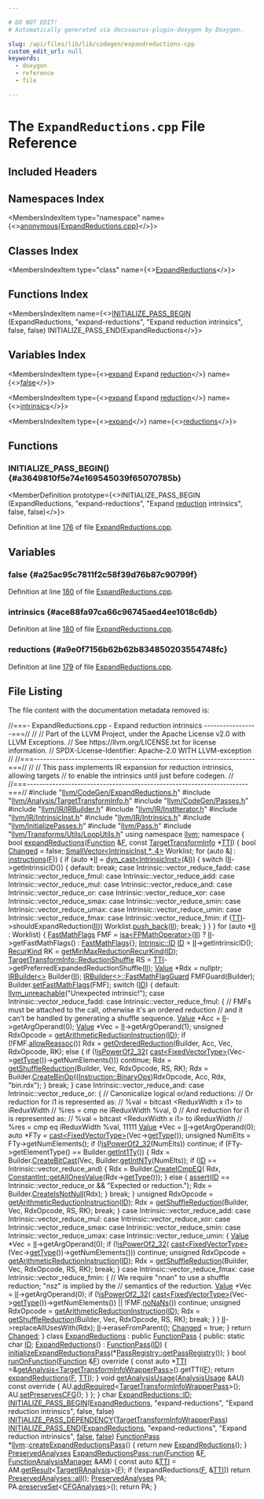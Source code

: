 ```yaml
---

# DO NOT EDIT!
# Automatically generated via docusaurus-plugin-doxygen by Doxygen.

slug: /api/files/lib/lib/codegen/expandreductions-cpp
custom_edit_url: null
keywords:
  - doxygen
  - reference
  - file

---
```





# The `ExpandReductions.cpp` File Reference

<DoxygenPage pluginConfig={pluginConfig}>



## Included Headers

<IncludesList>
<IncludesListItem
  filePath="llvm/CodeGen/ExpandReductions.h"
  permalink="/docs/api/files/include/include/llvm/include/llvm/codegen/expandreductions-h"
  isLocal="true" />
<IncludesListItem
  filePath="llvm/Analysis/TargetTransformInfo.h"
  permalink="/docs/api/files/include/include/llvm/include/llvm/analysis/targettransforminfo-h"
  isLocal="true" />
<IncludesListItem
  filePath="llvm/CodeGen/Passes.h"
  permalink="/docs/api/files/include/include/llvm/include/llvm/codegen/passes-h"
  isLocal="true" />
<IncludesListItem
  filePath="llvm/IR/IRBuilder.h"
  permalink="/docs/api/files/include/include/llvm/include/llvm/ir/irbuilder-h"
  isLocal="true" />
<IncludesListItem
  filePath="llvm/IR/InstIterator.h"
  permalink="/docs/api/files/include/include/llvm/include/llvm/ir/institerator-h"
  isLocal="true" />
<IncludesListItem
  filePath="llvm/IR/IntrinsicInst.h"
  permalink="/docs/api/files/include/include/llvm/include/llvm/ir/intrinsicinst-h"
  isLocal="true" />
<IncludesListItem
  filePath="llvm/IR/Intrinsics.h"
  permalink="/docs/api/files/include/include/llvm/include/llvm/ir/intrinsics-h"
  isLocal="true" />
<IncludesListItem
  filePath="llvm/InitializePasses.h"
  permalink="/docs/api/files/include/include/llvm/initializepasses-h"
  isLocal="true" />
<IncludesListItem
  filePath="llvm/Pass.h"
  permalink="/docs/api/files/include/include/llvm/pass-h"
  isLocal="true" />
<IncludesListItem
  filePath="llvm/Transforms/Utils/LoopUtils.h"
  permalink="/docs/api/files/include/include/llvm/include/llvm/transforms/include/llvm/transforms/utils/looputils-h"
  isLocal="true" />
</IncludesList>

## Namespaces Index

<MembersIndex>

<MembersIndexItem
  type="namespace"
  name={<><a href="/docs/api/namespaces/anonymous-expandreductions-cpp-">anonymous&#123;ExpandReductions.cpp&#125;</a></>}>
</MembersIndexItem>

</MembersIndex>

## Classes Index

<MembersIndex>

<MembersIndexItem
  type="class"
  name={<><a href="/docs/api/classes/anonymous-namespace-expandreductions-cpp-/expandreductions">ExpandReductions</a></>}>
</MembersIndexItem>

</MembersIndex>

## Functions Index

<MembersIndex>

<MembersIndexItem
  name={<><a href="#a3649810f5e74e169545039f65070785b">INITIALIZE&#95;PASS&#95;BEGIN</a> (ExpandReductions, &quot;expand-reductions&quot;, &quot;Expand reduction intrinsics&quot;, false, false) INITIALIZE&#95;PASS&#95;END(ExpandReductions</>}>
</MembersIndexItem>

</MembersIndex>

## Variables Index

<MembersIndex>

<MembersIndexItem
  type={<><a href="/docs/api/files/lib/lib/support/globpattern-cpp/#a80bc10e949d0743241f5cdc2c75de52a">expand</a> Expand <a href="/docs/api/files/lib/lib/transforms/lib/transforms/scalar/straightlinestrengthreduce-cpp/#a7b51b9df5e7db582597e8556087c71ce">reduction</a></>}
  name={<><a href="#a25ac95c7811f2c58f39d76b87c90799f">false</a></>}>
</MembersIndexItem>

<MembersIndexItem
  type={<><a href="/docs/api/files/lib/lib/support/globpattern-cpp/#a80bc10e949d0743241f5cdc2c75de52a">expand</a> Expand <a href="/docs/api/files/lib/lib/transforms/lib/transforms/scalar/straightlinestrengthreduce-cpp/#a7b51b9df5e7db582597e8556087c71ce">reduction</a></>}
  name={<><a href="#ace88fa97ca66c96745aed4ee1018c6db">intrinsics</a></>}>
</MembersIndexItem>

<MembersIndexItem
  type={<><a href="/docs/api/files/lib/lib/support/globpattern-cpp/#a80bc10e949d0743241f5cdc2c75de52a">expand</a></>}
  name={<><a href="#a9e0f7156b62b62b834850203554748fc">reductions</a></>}>
</MembersIndexItem>

</MembersIndex>


<SectionDefinition>

## Functions

### INITIALIZE&#95;PASS&#95;BEGIN() {#a3649810f5e74e169545039f65070785b}

<MemberDefinition
  prototype={<>INITIALIZE&#95;PASS&#95;BEGIN (ExpandReductions, &quot;expand-reductions&quot;, &quot;Expand <a href="/docs/api/files/lib/lib/transforms/lib/transforms/scalar/straightlinestrengthreduce-cpp/#a7b51b9df5e7db582597e8556087c71ce">reduction</a> intrinsics&quot;, false, false)</>}>

Definition at line <a href="#l00176">176</a> of file <a href="/docs/api/files/lib/lib/codegen/expandreductions-cpp">ExpandReductions.cpp</a>.
</MemberDefinition>

</SectionDefinition>

<SectionDefinition>

## Variables

### false {#a25ac95c7811f2c58f39d76b87c90799f}

<MemberDefinition
  prototype="expand Expand reduction false">

Definition at line <a href="#l00180">180</a> of file <a href="/docs/api/files/lib/lib/codegen/expandreductions-cpp">ExpandReductions.cpp</a>.
</MemberDefinition>

### intrinsics {#ace88fa97ca66c96745aed4ee1018c6db}

<MemberDefinition
  prototype="expand Expand reduction intrinsics">

Definition at line <a href="#l00180">180</a> of file <a href="/docs/api/files/lib/lib/codegen/expandreductions-cpp">ExpandReductions.cpp</a>.
</MemberDefinition>

### reductions {#a9e0f7156b62b62b834850203554748fc}

<MemberDefinition
  prototype="expand reductions">

Definition at line <a href="#l00179">179</a> of file <a href="/docs/api/files/lib/lib/codegen/expandreductions-cpp">ExpandReductions.cpp</a>.
</MemberDefinition>

</SectionDefinition>

## File Listing

The file content with the documentation metadata removed is:

<ProgramListing>

<Link id="l00001" /><CodeLine lineNumber="1"><Highlight kind="comment">//===- ExpandReductions.cpp - Expand reduction intrinsics -----------------===//</Highlight><Highlight kind="normal"></Highlight></CodeLine>
<Link id="l00002" /><CodeLine lineNumber="2"><Highlight kind="normal"></Highlight><Highlight kind="comment">//</Highlight><Highlight kind="normal"></Highlight></CodeLine>
<Link id="l00003" /><CodeLine lineNumber="3"><Highlight kind="normal"></Highlight><Highlight kind="comment">// Part of the LLVM Project, under the Apache License v2.0 with LLVM Exceptions.</Highlight><Highlight kind="normal"></Highlight></CodeLine>
<Link id="l00004" /><CodeLine lineNumber="4"><Highlight kind="normal"></Highlight><Highlight kind="comment">// See https://llvm.org/LICENSE.txt for license information.</Highlight><Highlight kind="normal"></Highlight></CodeLine>
<Link id="l00005" /><CodeLine lineNumber="5"><Highlight kind="normal"></Highlight><Highlight kind="comment">// SPDX-License-Identifier: Apache-2.0 WITH LLVM-exception</Highlight><Highlight kind="normal"></Highlight></CodeLine>
<Link id="l00006" /><CodeLine lineNumber="6"><Highlight kind="normal"></Highlight><Highlight kind="comment">//</Highlight><Highlight kind="normal"></Highlight></CodeLine>
<Link id="l00007" /><CodeLine lineNumber="7"><Highlight kind="normal"></Highlight><Highlight kind="comment">//===----------------------------------------------------------------------===//</Highlight><Highlight kind="normal"></Highlight></CodeLine>
<Link id="l00008" /><CodeLine lineNumber="8"><Highlight kind="normal"></Highlight><Highlight kind="comment">//</Highlight><Highlight kind="normal"></Highlight></CodeLine>
<Link id="l00009" /><CodeLine lineNumber="9"><Highlight kind="normal"></Highlight><Highlight kind="comment">// This pass implements IR expansion for reduction intrinsics, allowing targets</Highlight><Highlight kind="normal"></Highlight></CodeLine>
<Link id="l00010" /><CodeLine lineNumber="10"><Highlight kind="normal"></Highlight><Highlight kind="comment">// to enable the intrinsics until just before codegen.</Highlight><Highlight kind="normal"></Highlight></CodeLine>
<Link id="l00011" /><CodeLine lineNumber="11"><Highlight kind="normal"></Highlight><Highlight kind="comment">//</Highlight><Highlight kind="normal"></Highlight></CodeLine>
<Link id="l00012" /><CodeLine lineNumber="12"><Highlight kind="normal"></Highlight><Highlight kind="comment">//===----------------------------------------------------------------------===//</Highlight><Highlight kind="normal"></Highlight></CodeLine>
<Link id="l00013" /><CodeLine lineNumber="13"><Highlight kind="normal"></Highlight></CodeLine>
<Link id="l00014" /><CodeLine lineNumber="14"><Highlight kind="normal"></Highlight><Highlight kind="preprocessor">#include &quot;<a href="/docs/api/files/include/include/llvm/include/llvm/codegen/expandreductions-h">llvm/CodeGen/ExpandReductions.h</a>&quot;</Highlight><Highlight kind="normal"></Highlight></CodeLine>
<Link id="l00015" /><CodeLine lineNumber="15"><Highlight kind="normal"></Highlight><Highlight kind="preprocessor">#include &quot;<a href="/docs/api/files/include/include/llvm/include/llvm/analysis/targettransforminfo-h">llvm/Analysis/TargetTransformInfo.h</a>&quot;</Highlight><Highlight kind="normal"></Highlight></CodeLine>
<Link id="l00016" /><CodeLine lineNumber="16"><Highlight kind="normal"></Highlight><Highlight kind="preprocessor">#include &quot;<a href="/docs/api/files/include/include/llvm/include/llvm/codegen/passes-h">llvm/CodeGen/Passes.h</a>&quot;</Highlight><Highlight kind="normal"></Highlight></CodeLine>
<Link id="l00017" /><CodeLine lineNumber="17"><Highlight kind="normal"></Highlight><Highlight kind="preprocessor">#include &quot;<a href="/docs/api/files/include/include/llvm/include/llvm/ir/irbuilder-h">llvm/IR/IRBuilder.h</a>&quot;</Highlight><Highlight kind="normal"></Highlight></CodeLine>
<Link id="l00018" /><CodeLine lineNumber="18"><Highlight kind="normal"></Highlight><Highlight kind="preprocessor">#include &quot;<a href="/docs/api/files/include/include/llvm/include/llvm/ir/institerator-h">llvm/IR/InstIterator.h</a>&quot;</Highlight><Highlight kind="normal"></Highlight></CodeLine>
<Link id="l00019" /><CodeLine lineNumber="19"><Highlight kind="normal"></Highlight><Highlight kind="preprocessor">#include &quot;<a href="/docs/api/files/include/include/llvm/include/llvm/ir/intrinsicinst-h">llvm/IR/IntrinsicInst.h</a>&quot;</Highlight><Highlight kind="normal"></Highlight></CodeLine>
<Link id="l00020" /><CodeLine lineNumber="20"><Highlight kind="normal"></Highlight><Highlight kind="preprocessor">#include &quot;<a href="/docs/api/files/include/include/llvm/include/llvm/ir/intrinsics-h">llvm/IR/Intrinsics.h</a>&quot;</Highlight><Highlight kind="normal"></Highlight></CodeLine>
<Link id="l00021" /><CodeLine lineNumber="21"><Highlight kind="normal"></Highlight><Highlight kind="preprocessor">#include &quot;<a href="/docs/api/files/include/include/llvm/initializepasses-h">llvm/InitializePasses.h</a>&quot;</Highlight><Highlight kind="normal"></Highlight></CodeLine>
<Link id="l00022" /><CodeLine lineNumber="22"><Highlight kind="normal"></Highlight><Highlight kind="preprocessor">#include &quot;<a href="/docs/api/files/include/include/llvm/pass-h">llvm/Pass.h</a>&quot;</Highlight><Highlight kind="normal"></Highlight></CodeLine>
<Link id="l00023" /><CodeLine lineNumber="23"><Highlight kind="normal"></Highlight><Highlight kind="preprocessor">#include &quot;<a href="/docs/api/files/include/include/llvm/include/llvm/transforms/include/llvm/transforms/utils/looputils-h">llvm/Transforms/Utils/LoopUtils.h</a>&quot;</Highlight><Highlight kind="normal"></Highlight></CodeLine>
<Link id="l00024" /><CodeLine lineNumber="24"><Highlight kind="normal"></Highlight></CodeLine>
<Link id="l00025" /><CodeLine lineNumber="25"><Highlight kind="normal"></Highlight><Highlight kind="keyword">using namespace </Highlight><Highlight kind="normal"><a href="/docs/api/namespaces/llvm">llvm</a>;</Highlight></CodeLine>
<Link id="l00026" /><CodeLine lineNumber="26"><Highlight kind="normal"></Highlight></CodeLine>
<Link id="l00027" /><CodeLine lineNumber="27" lineLink="/docs/api/namespaces/anonymous-expandreductions-cpp-"><Highlight kind="normal"></Highlight><Highlight kind="keyword">namespace </Highlight><Highlight kind="normal">&#123;</Highlight></CodeLine>
<Link id="l00028" /><CodeLine lineNumber="28"><Highlight kind="normal"></Highlight></CodeLine>
<Link id="l00029" /><CodeLine lineNumber="29" lineLink="/docs/api/namespaces/anonymous-expandreductions-cpp-/#ae32d63d2aee7169e45cf696b040ccb66"><Highlight kind="normal"></Highlight><Highlight kind="keywordtype">bool</Highlight><Highlight kind="normal"> <a href="/docs/api/namespaces/anonymous-expandreductions-cpp-/#ae32d63d2aee7169e45cf696b040ccb66">expandReductions</a>(<a href="/docs/api/classes/llvm/function">Function</a> &amp;<a href="/docs/api/files/lib/lib/support/md5-cpp/#a96d73bbd7af15cb1fc38c3f4a3bd82e9">F</a>, </Highlight><Highlight kind="keyword">const</Highlight><Highlight kind="normal"> <a href="/docs/api/classes/llvm/targettransforminfo">TargetTransformInfo</a> &#42;<a href="/docs/api/namespaces/llvm/#aa0d69e81725c10fa5407f0bf34462068">TTI</a>) &#123;</Highlight></CodeLine>
<Link id="l00030" /><CodeLine lineNumber="30"><Highlight kind="normal">  </Highlight><Highlight kind="keywordtype">bool</Highlight><Highlight kind="normal"> <a href="/docs/api/groups/arcopt/#gaa57b1a4e6a1c79233913139635169cf1">Changed</a> = </Highlight><Highlight kind="keyword">false</Highlight><Highlight kind="normal">;</Highlight></CodeLine>
<Link id="l00031" /><CodeLine lineNumber="31"><Highlight kind="normal">  <a href="/docs/api/classes/llvm/smallvector">SmallVector&lt;IntrinsicInst &#42;, 4&gt;</a> Worklist;</Highlight></CodeLine>
<Link id="l00032" /><CodeLine lineNumber="32"><Highlight kind="normal">  </Highlight><Highlight kind="keywordflow">for</Highlight><Highlight kind="normal"> (</Highlight><Highlight kind="keyword">auto</Highlight><Highlight kind="normal"> &amp;<a href="/docs/api/files/lib/lib/support/md5-cpp/#ac0eafdc9ee161b71e7af98af736952fd">I</a> : <a href="/docs/api/files/lib/lib/codegen/atomicexpandpass-cpp/#a1bcc06b1cb86bd0ea08f33323190bdaa">instructions</a>(<a href="/docs/api/files/lib/lib/support/md5-cpp/#a96d73bbd7af15cb1fc38c3f4a3bd82e9">F</a>)) &#123;</Highlight></CodeLine>
<Link id="l00033" /><CodeLine lineNumber="33"><Highlight kind="normal">    </Highlight><Highlight kind="keywordflow">if</Highlight><Highlight kind="normal"> (</Highlight><Highlight kind="keyword">auto</Highlight><Highlight kind="normal"> &#42;<a href="/docs/api/files/lib/lib/target/lib/target/nvptx/nvvmintrrange-cpp/#ac5804672fc0850438d63caec770647f8">II</a> = <a href="/docs/api/namespaces/llvm/#a22eeee01734061ac1b31ccd994c49eef">dyn&#95;cast&lt;IntrinsicInst&gt;</a>(&amp;<a href="/docs/api/files/lib/lib/support/md5-cpp/#ac0eafdc9ee161b71e7af98af736952fd">I</a>)) &#123;</Highlight></CodeLine>
<Link id="l00034" /><CodeLine lineNumber="34"><Highlight kind="normal">      </Highlight><Highlight kind="keywordflow">switch</Highlight><Highlight kind="normal"> (<a href="/docs/api/files/lib/lib/target/lib/target/nvptx/nvvmintrrange-cpp/#ac5804672fc0850438d63caec770647f8">II</a>-&gt;getIntrinsicID()) &#123;</Highlight></CodeLine>
<Link id="l00035" /><CodeLine lineNumber="35"><Highlight kind="normal">      </Highlight><Highlight kind="keywordflow">default</Highlight><Highlight kind="normal">: </Highlight><Highlight kind="keywordflow">break</Highlight><Highlight kind="normal">;</Highlight></CodeLine>
<Link id="l00036" /><CodeLine lineNumber="36"><Highlight kind="normal">      </Highlight><Highlight kind="keywordflow">case</Highlight><Highlight kind="normal"> Intrinsic::vector&#95;reduce&#95;fadd:</Highlight></CodeLine>
<Link id="l00037" /><CodeLine lineNumber="37"><Highlight kind="normal">      </Highlight><Highlight kind="keywordflow">case</Highlight><Highlight kind="normal"> Intrinsic::vector&#95;reduce&#95;fmul:</Highlight></CodeLine>
<Link id="l00038" /><CodeLine lineNumber="38"><Highlight kind="normal">      </Highlight><Highlight kind="keywordflow">case</Highlight><Highlight kind="normal"> Intrinsic::vector&#95;reduce&#95;add:</Highlight></CodeLine>
<Link id="l00039" /><CodeLine lineNumber="39"><Highlight kind="normal">      </Highlight><Highlight kind="keywordflow">case</Highlight><Highlight kind="normal"> Intrinsic::vector&#95;reduce&#95;mul:</Highlight></CodeLine>
<Link id="l00040" /><CodeLine lineNumber="40"><Highlight kind="normal">      </Highlight><Highlight kind="keywordflow">case</Highlight><Highlight kind="normal"> Intrinsic::vector&#95;reduce&#95;and:</Highlight></CodeLine>
<Link id="l00041" /><CodeLine lineNumber="41"><Highlight kind="normal">      </Highlight><Highlight kind="keywordflow">case</Highlight><Highlight kind="normal"> Intrinsic::vector&#95;reduce&#95;or:</Highlight></CodeLine>
<Link id="l00042" /><CodeLine lineNumber="42"><Highlight kind="normal">      </Highlight><Highlight kind="keywordflow">case</Highlight><Highlight kind="normal"> Intrinsic::vector&#95;reduce&#95;xor:</Highlight></CodeLine>
<Link id="l00043" /><CodeLine lineNumber="43"><Highlight kind="normal">      </Highlight><Highlight kind="keywordflow">case</Highlight><Highlight kind="normal"> Intrinsic::vector&#95;reduce&#95;smax:</Highlight></CodeLine>
<Link id="l00044" /><CodeLine lineNumber="44"><Highlight kind="normal">      </Highlight><Highlight kind="keywordflow">case</Highlight><Highlight kind="normal"> Intrinsic::vector&#95;reduce&#95;smin:</Highlight></CodeLine>
<Link id="l00045" /><CodeLine lineNumber="45"><Highlight kind="normal">      </Highlight><Highlight kind="keywordflow">case</Highlight><Highlight kind="normal"> Intrinsic::vector&#95;reduce&#95;umax:</Highlight></CodeLine>
<Link id="l00046" /><CodeLine lineNumber="46"><Highlight kind="normal">      </Highlight><Highlight kind="keywordflow">case</Highlight><Highlight kind="normal"> Intrinsic::vector&#95;reduce&#95;umin:</Highlight></CodeLine>
<Link id="l00047" /><CodeLine lineNumber="47"><Highlight kind="normal">      </Highlight><Highlight kind="keywordflow">case</Highlight><Highlight kind="normal"> Intrinsic::vector&#95;reduce&#95;fmax:</Highlight></CodeLine>
<Link id="l00048" /><CodeLine lineNumber="48"><Highlight kind="normal">      </Highlight><Highlight kind="keywordflow">case</Highlight><Highlight kind="normal"> Intrinsic::vector&#95;reduce&#95;fmin:</Highlight></CodeLine>
<Link id="l00049" /><CodeLine lineNumber="49"><Highlight kind="normal">        </Highlight><Highlight kind="keywordflow">if</Highlight><Highlight kind="normal"> (<a href="/docs/api/namespaces/llvm/#aa0d69e81725c10fa5407f0bf34462068">TTI</a>-&gt;shouldExpandReduction(<a href="/docs/api/files/lib/lib/target/lib/target/nvptx/nvvmintrrange-cpp/#ac5804672fc0850438d63caec770647f8">II</a>))</Highlight></CodeLine>
<Link id="l00050" /><CodeLine lineNumber="50"><Highlight kind="normal">          Worklist.<a href="/docs/api/classes/llvm/smallvectortemplatebase/#af42bfbc067df27c19ee2fc859df58799">push&#95;back</a>(<a href="/docs/api/files/lib/lib/target/lib/target/nvptx/nvvmintrrange-cpp/#ac5804672fc0850438d63caec770647f8">II</a>);</Highlight></CodeLine>
<Link id="l00051" /><CodeLine lineNumber="51"><Highlight kind="normal"></Highlight></CodeLine>
<Link id="l00052" /><CodeLine lineNumber="52"><Highlight kind="normal">        </Highlight><Highlight kind="keywordflow">break</Highlight><Highlight kind="normal">;</Highlight></CodeLine>
<Link id="l00053" /><CodeLine lineNumber="53"><Highlight kind="normal">      &#125;</Highlight></CodeLine>
<Link id="l00054" /><CodeLine lineNumber="54"><Highlight kind="normal">    &#125;</Highlight></CodeLine>
<Link id="l00055" /><CodeLine lineNumber="55"><Highlight kind="normal">  &#125;</Highlight></CodeLine>
<Link id="l00056" /><CodeLine lineNumber="56"><Highlight kind="normal"></Highlight></CodeLine>
<Link id="l00057" /><CodeLine lineNumber="57"><Highlight kind="normal">  </Highlight><Highlight kind="keywordflow">for</Highlight><Highlight kind="normal"> (</Highlight><Highlight kind="keyword">auto</Highlight><Highlight kind="normal"> &#42;<a href="/docs/api/files/lib/lib/target/lib/target/nvptx/nvvmintrrange-cpp/#ac5804672fc0850438d63caec770647f8">II</a> : Worklist) &#123;</Highlight></CodeLine>
<Link id="l00058" /><CodeLine lineNumber="58"><Highlight kind="normal">    <a href="/docs/api/classes/llvm/fastmathflags">FastMathFlags</a> FMF =</Highlight></CodeLine>
<Link id="l00059" /><CodeLine lineNumber="59"><Highlight kind="normal">        <a href="/docs/api/namespaces/llvm/#a92ca992e52dddc420f4b069cae06dfbe">isa&lt;FPMathOperator&gt;</a>(<a href="/docs/api/files/lib/lib/target/lib/target/nvptx/nvvmintrrange-cpp/#ac5804672fc0850438d63caec770647f8">II</a>) ? <a href="/docs/api/files/lib/lib/target/lib/target/nvptx/nvvmintrrange-cpp/#ac5804672fc0850438d63caec770647f8">II</a>-&gt;getFastMathFlags() : <a href="/docs/api/classes/llvm/fastmathflags">FastMathFlags</a>&#123;&#125;;</Highlight></CodeLine>
<Link id="l00060" /><CodeLine lineNumber="60"><Highlight kind="normal">    <a href="/docs/api/namespaces/llvm/intrinsic/#a80add6b3b1cdaec560907995127adc16">Intrinsic::ID</a> <a href="/docs/api/namespaces/llvm/callingconv/#abdf8cf606905c10634e831390981b0ed">ID</a> = <a href="/docs/api/files/lib/lib/target/lib/target/nvptx/nvvmintrrange-cpp/#ac5804672fc0850438d63caec770647f8">II</a>-&gt;getIntrinsicID();</Highlight></CodeLine>
<Link id="l00061" /><CodeLine lineNumber="61"><Highlight kind="normal">    <a href="/docs/api/namespaces/llvm/#aac36edd0f1ce976f0025c98e88d3830e">RecurKind</a> RK = <a href="/docs/api/namespaces/llvm/#ad6f3b221747a78912d3c3cb626752222">getMinMaxReductionRecurKind</a>(<a href="/docs/api/namespaces/llvm/callingconv/#abdf8cf606905c10634e831390981b0ed">ID</a>);</Highlight></CodeLine>
<Link id="l00062" /><CodeLine lineNumber="62"><Highlight kind="normal">    <a href="/docs/api/classes/llvm/targettransforminfo/#a0692c75c1b45226b6afb90ad609eb86a">TargetTransformInfo::ReductionShuffle</a> RS =</Highlight></CodeLine>
<Link id="l00063" /><CodeLine lineNumber="63"><Highlight kind="normal">        <a href="/docs/api/namespaces/llvm/#aa0d69e81725c10fa5407f0bf34462068">TTI</a>-&gt;getPreferredExpandedReductionShuffle(<a href="/docs/api/files/lib/lib/target/lib/target/nvptx/nvvmintrrange-cpp/#ac5804672fc0850438d63caec770647f8">II</a>);</Highlight></CodeLine>
<Link id="l00064" /><CodeLine lineNumber="64"><Highlight kind="normal"></Highlight></CodeLine>
<Link id="l00065" /><CodeLine lineNumber="65"><Highlight kind="normal">    <a href="/docs/api/classes/llvm/value">Value</a> &#42;Rdx = </Highlight><Highlight kind="keyword">nullptr</Highlight><Highlight kind="normal">;</Highlight></CodeLine>
<Link id="l00066" /><CodeLine lineNumber="66"><Highlight kind="normal">    <a href="/docs/api/classes/llvm/irbuilder">IRBuilder&lt;&gt;</a> Builder(<a href="/docs/api/files/lib/lib/target/lib/target/nvptx/nvvmintrrange-cpp/#ac5804672fc0850438d63caec770647f8">II</a>);</Highlight></CodeLine>
<Link id="l00067" /><CodeLine lineNumber="67"><Highlight kind="normal">    <a href="/docs/api/classes/llvm/irbuilder">IRBuilder&lt;&gt;::FastMathFlagGuard</a> FMFGuard(Builder);</Highlight></CodeLine>
<Link id="l00068" /><CodeLine lineNumber="68"><Highlight kind="normal">    Builder.<a href="/docs/api/classes/llvm/irbuilderbase/#a6370e29617c71c8081bbbc68d6058403">setFastMathFlags</a>(FMF);</Highlight></CodeLine>
<Link id="l00069" /><CodeLine lineNumber="69"><Highlight kind="normal">    </Highlight><Highlight kind="keywordflow">switch</Highlight><Highlight kind="normal"> (<a href="/docs/api/namespaces/llvm/callingconv/#abdf8cf606905c10634e831390981b0ed">ID</a>) &#123;</Highlight></CodeLine>
<Link id="l00070" /><CodeLine lineNumber="70"><Highlight kind="normal">    </Highlight><Highlight kind="keywordflow">default</Highlight><Highlight kind="normal">: <a href="/docs/api/files/include/include/llvm/include/llvm/support/errorhandling-h/#ace243f5c25697a1107cce46626b3dc94">llvm&#95;unreachable</a>(</Highlight><Highlight kind="stringliteral">&quot;Unexpected intrinsic!&quot;</Highlight><Highlight kind="normal">);</Highlight></CodeLine>
<Link id="l00071" /><CodeLine lineNumber="71"><Highlight kind="normal">    </Highlight><Highlight kind="keywordflow">case</Highlight><Highlight kind="normal"> Intrinsic::vector&#95;reduce&#95;fadd:</Highlight></CodeLine>
<Link id="l00072" /><CodeLine lineNumber="72"><Highlight kind="normal">    </Highlight><Highlight kind="keywordflow">case</Highlight><Highlight kind="normal"> Intrinsic::vector&#95;reduce&#95;fmul: &#123;</Highlight></CodeLine>
<Link id="l00073" /><CodeLine lineNumber="73"><Highlight kind="normal">      </Highlight><Highlight kind="comment">// FMFs must be attached to the call, otherwise it&#39;s an ordered reduction</Highlight><Highlight kind="normal"></Highlight></CodeLine>
<Link id="l00074" /><CodeLine lineNumber="74"><Highlight kind="normal">      </Highlight><Highlight kind="comment">// and it can&#39;t be handled by generating a shuffle sequence.</Highlight><Highlight kind="normal"></Highlight></CodeLine>
<Link id="l00075" /><CodeLine lineNumber="75"><Highlight kind="normal">      <a href="/docs/api/classes/llvm/value">Value</a> &#42;Acc = <a href="/docs/api/files/lib/lib/target/lib/target/nvptx/nvvmintrrange-cpp/#ac5804672fc0850438d63caec770647f8">II</a>-&gt;getArgOperand(0);</Highlight></CodeLine>
<Link id="l00076" /><CodeLine lineNumber="76"><Highlight kind="normal">      <a href="/docs/api/classes/llvm/value">Value</a> &#42;Vec = <a href="/docs/api/files/lib/lib/target/lib/target/nvptx/nvvmintrrange-cpp/#ac5804672fc0850438d63caec770647f8">II</a>-&gt;getArgOperand(1);</Highlight></CodeLine>
<Link id="l00077" /><CodeLine lineNumber="77"><Highlight kind="normal">      </Highlight><Highlight kind="keywordtype">unsigned</Highlight><Highlight kind="normal"> RdxOpcode = <a href="/docs/api/namespaces/llvm/#a393cf3541b511ac08c71fc9cca0920f7">getArithmeticReductionInstruction</a>(<a href="/docs/api/namespaces/llvm/callingconv/#abdf8cf606905c10634e831390981b0ed">ID</a>);</Highlight></CodeLine>
<Link id="l00078" /><CodeLine lineNumber="78"><Highlight kind="normal">      </Highlight><Highlight kind="keywordflow">if</Highlight><Highlight kind="normal"> (!FMF.<a href="/docs/api/classes/llvm/fastmathflags/#a9f3a7d3a575da12ac2fec17849b7b916">allowReassoc</a>())</Highlight></CodeLine>
<Link id="l00079" /><CodeLine lineNumber="79"><Highlight kind="normal">        Rdx = <a href="/docs/api/namespaces/llvm/#af5734ee7e33749096f394ea392b8524c">getOrderedReduction</a>(Builder, Acc, Vec, RdxOpcode, RK);</Highlight></CodeLine>
<Link id="l00080" /><CodeLine lineNumber="80"><Highlight kind="normal">      </Highlight><Highlight kind="keywordflow">else</Highlight><Highlight kind="normal"> &#123;</Highlight></CodeLine>
<Link id="l00081" /><CodeLine lineNumber="81"><Highlight kind="normal">        </Highlight><Highlight kind="keywordflow">if</Highlight><Highlight kind="normal"> (!<a href="/docs/api/namespaces/llvm/#a6dec2b5d3e04b47adf4d918d678e81c9">isPowerOf2&#95;32</a>(</Highlight></CodeLine>
<Link id="l00082" /><CodeLine lineNumber="82"><Highlight kind="normal">                <a href="/docs/api/namespaces/llvm/#ac4fc845f5ed92de63cd4474f128f5fc5">cast&lt;FixedVectorType&gt;</a>(Vec-&gt;<a href="/docs/api/classes/llvm/value/#a0344a49526443edf90cc0aef3abd3337">getType</a>())-&gt;getNumElements()))</Highlight></CodeLine>
<Link id="l00083" /><CodeLine lineNumber="83"><Highlight kind="normal">          </Highlight><Highlight kind="keywordflow">continue</Highlight><Highlight kind="normal">;</Highlight></CodeLine>
<Link id="l00084" /><CodeLine lineNumber="84"><Highlight kind="normal">        Rdx = <a href="/docs/api/namespaces/llvm/#a84a0cf35704ac6286dc4f1395a6893e3">getShuffleReduction</a>(Builder, Vec, RdxOpcode, RS, RK);</Highlight></CodeLine>
<Link id="l00085" /><CodeLine lineNumber="85"><Highlight kind="normal">        Rdx = Builder.<a href="/docs/api/classes/llvm/irbuilderbase/#aba5d97f3a14427982c1b86dafd033320">CreateBinOp</a>((<a href="/docs/api/classes/llvm/instruction/#ac26154a24f393f523c87cc5f8239f36c">Instruction::BinaryOps</a>)RdxOpcode, Acc, Rdx,</Highlight></CodeLine>
<Link id="l00086" /><CodeLine lineNumber="86"><Highlight kind="normal">                                  </Highlight><Highlight kind="stringliteral">&quot;bin.rdx&quot;</Highlight><Highlight kind="normal">);</Highlight></CodeLine>
<Link id="l00087" /><CodeLine lineNumber="87"><Highlight kind="normal">      &#125;</Highlight></CodeLine>
<Link id="l00088" /><CodeLine lineNumber="88"><Highlight kind="normal">      </Highlight><Highlight kind="keywordflow">break</Highlight><Highlight kind="normal">;</Highlight></CodeLine>
<Link id="l00089" /><CodeLine lineNumber="89"><Highlight kind="normal">    &#125;</Highlight></CodeLine>
<Link id="l00090" /><CodeLine lineNumber="90"><Highlight kind="normal">    </Highlight><Highlight kind="keywordflow">case</Highlight><Highlight kind="normal"> Intrinsic::vector&#95;reduce&#95;and:</Highlight></CodeLine>
<Link id="l00091" /><CodeLine lineNumber="91"><Highlight kind="normal">    </Highlight><Highlight kind="keywordflow">case</Highlight><Highlight kind="normal"> Intrinsic::vector&#95;reduce&#95;or: &#123;</Highlight></CodeLine>
<Link id="l00092" /><CodeLine lineNumber="92"><Highlight kind="normal">      </Highlight><Highlight kind="comment">// Canonicalize logical or/and reductions:</Highlight><Highlight kind="normal"></Highlight></CodeLine>
<Link id="l00093" /><CodeLine lineNumber="93"><Highlight kind="normal">      </Highlight><Highlight kind="comment">// Or reduction for i1 is represented as:</Highlight><Highlight kind="normal"></Highlight></CodeLine>
<Link id="l00094" /><CodeLine lineNumber="94"><Highlight kind="normal">      </Highlight><Highlight kind="comment">// %val = bitcast &lt;ReduxWidth x i1&gt; to iReduxWidth</Highlight><Highlight kind="normal"></Highlight></CodeLine>
<Link id="l00095" /><CodeLine lineNumber="95"><Highlight kind="normal">      </Highlight><Highlight kind="comment">// %res = cmp ne iReduxWidth %val, 0</Highlight><Highlight kind="normal"></Highlight></CodeLine>
<Link id="l00096" /><CodeLine lineNumber="96"><Highlight kind="normal">      </Highlight><Highlight kind="comment">// And reduction for i1 is represented as:</Highlight><Highlight kind="normal"></Highlight></CodeLine>
<Link id="l00097" /><CodeLine lineNumber="97"><Highlight kind="normal">      </Highlight><Highlight kind="comment">// %val = bitcast &lt;ReduxWidth x i1&gt; to iReduxWidth</Highlight><Highlight kind="normal"></Highlight></CodeLine>
<Link id="l00098" /><CodeLine lineNumber="98"><Highlight kind="normal">      </Highlight><Highlight kind="comment">// %res = cmp eq iReduxWidth %val, 11111</Highlight><Highlight kind="normal"></Highlight></CodeLine>
<Link id="l00099" /><CodeLine lineNumber="99"><Highlight kind="normal">      <a href="/docs/api/classes/llvm/value">Value</a> &#42;Vec = <a href="/docs/api/files/lib/lib/target/lib/target/nvptx/nvvmintrrange-cpp/#ac5804672fc0850438d63caec770647f8">II</a>-&gt;getArgOperand(0);</Highlight></CodeLine>
<Link id="l00100" /><CodeLine lineNumber="100"><Highlight kind="normal">      </Highlight><Highlight kind="keyword">auto</Highlight><Highlight kind="normal"> &#42;FTy = <a href="/docs/api/namespaces/llvm/#ac4fc845f5ed92de63cd4474f128f5fc5">cast&lt;FixedVectorType&gt;</a>(Vec-&gt;<a href="/docs/api/classes/llvm/value/#a0344a49526443edf90cc0aef3abd3337">getType</a>());</Highlight></CodeLine>
<Link id="l00101" /><CodeLine lineNumber="101"><Highlight kind="normal">      </Highlight><Highlight kind="keywordtype">unsigned</Highlight><Highlight kind="normal"> NumElts = FTy-&gt;getNumElements();</Highlight></CodeLine>
<Link id="l00102" /><CodeLine lineNumber="102"><Highlight kind="normal">      </Highlight><Highlight kind="keywordflow">if</Highlight><Highlight kind="normal"> (!<a href="/docs/api/namespaces/llvm/#a6dec2b5d3e04b47adf4d918d678e81c9">isPowerOf2&#95;32</a>(NumElts))</Highlight></CodeLine>
<Link id="l00103" /><CodeLine lineNumber="103"><Highlight kind="normal">        </Highlight><Highlight kind="keywordflow">continue</Highlight><Highlight kind="normal">;</Highlight></CodeLine>
<Link id="l00104" /><CodeLine lineNumber="104"><Highlight kind="normal"></Highlight></CodeLine>
<Link id="l00105" /><CodeLine lineNumber="105"><Highlight kind="normal">      </Highlight><Highlight kind="keywordflow">if</Highlight><Highlight kind="normal"> (FTy-&gt;getElementType() == Builder.<a href="/docs/api/classes/llvm/irbuilderbase/#a1fb6e8365dbf4ef3a7426ff3d531ff87">getInt1Ty</a>()) &#123;</Highlight></CodeLine>
<Link id="l00106" /><CodeLine lineNumber="106"><Highlight kind="normal">        Rdx = Builder.<a href="/docs/api/classes/llvm/irbuilderbase/#a932f08e32ea37a7019902ee467beb268">CreateBitCast</a>(Vec, Builder.<a href="/docs/api/classes/llvm/irbuilderbase/#a31e2db8d1b315202d2c19e711b5365fd">getIntNTy</a>(NumElts));</Highlight></CodeLine>
<Link id="l00107" /><CodeLine lineNumber="107"><Highlight kind="normal">        </Highlight><Highlight kind="keywordflow">if</Highlight><Highlight kind="normal"> (<a href="/docs/api/namespaces/llvm/callingconv/#abdf8cf606905c10634e831390981b0ed">ID</a> == Intrinsic::vector&#95;reduce&#95;and) &#123;</Highlight></CodeLine>
<Link id="l00108" /><CodeLine lineNumber="108"><Highlight kind="normal">          Rdx = Builder.<a href="/docs/api/classes/llvm/irbuilderbase/#a8c75539a39f167f352b37ccdd788a7e4">CreateICmpEQ</a>(</Highlight></CodeLine>
<Link id="l00109" /><CodeLine lineNumber="109"><Highlight kind="normal">              Rdx, <a href="/docs/api/classes/llvm/constant/#a4d51384de6e1798bb6aa875aebeea9f0">ConstantInt::getAllOnesValue</a>(Rdx-&gt;<a href="/docs/api/classes/llvm/value/#a0344a49526443edf90cc0aef3abd3337">getType</a>()));</Highlight></CodeLine>
<Link id="l00110" /><CodeLine lineNumber="110"><Highlight kind="normal">        &#125; </Highlight><Highlight kind="keywordflow">else</Highlight><Highlight kind="normal"> &#123;</Highlight></CodeLine>
<Link id="l00111" /><CodeLine lineNumber="111"><Highlight kind="normal">          <a href="/docs/api/files/lib/lib/target/lib/target/amdgpu/silowercontrolflow-cpp/#a4868c5d81c5ccc98c47aeab6244346a0">assert</a>(<a href="/docs/api/namespaces/llvm/callingconv/#abdf8cf606905c10634e831390981b0ed">ID</a> == Intrinsic::vector&#95;reduce&#95;or &amp;&amp; </Highlight><Highlight kind="stringliteral">&quot;Expected or reduction.&quot;</Highlight><Highlight kind="normal">);</Highlight></CodeLine>
<Link id="l00112" /><CodeLine lineNumber="112"><Highlight kind="normal">          Rdx = Builder.<a href="/docs/api/classes/llvm/irbuilderbase/#aafd864f39fd28e235eea03ae424ab8e0">CreateIsNotNull</a>(Rdx);</Highlight></CodeLine>
<Link id="l00113" /><CodeLine lineNumber="113"><Highlight kind="normal">        &#125;</Highlight></CodeLine>
<Link id="l00114" /><CodeLine lineNumber="114"><Highlight kind="normal">        </Highlight><Highlight kind="keywordflow">break</Highlight><Highlight kind="normal">;</Highlight></CodeLine>
<Link id="l00115" /><CodeLine lineNumber="115"><Highlight kind="normal">      &#125;</Highlight></CodeLine>
<Link id="l00116" /><CodeLine lineNumber="116"><Highlight kind="normal">      </Highlight><Highlight kind="keywordtype">unsigned</Highlight><Highlight kind="normal"> RdxOpcode = <a href="/docs/api/namespaces/llvm/#a393cf3541b511ac08c71fc9cca0920f7">getArithmeticReductionInstruction</a>(<a href="/docs/api/namespaces/llvm/callingconv/#abdf8cf606905c10634e831390981b0ed">ID</a>);</Highlight></CodeLine>
<Link id="l00117" /><CodeLine lineNumber="117"><Highlight kind="normal">      Rdx = <a href="/docs/api/namespaces/llvm/#a84a0cf35704ac6286dc4f1395a6893e3">getShuffleReduction</a>(Builder, Vec, RdxOpcode, RS, RK);</Highlight></CodeLine>
<Link id="l00118" /><CodeLine lineNumber="118"><Highlight kind="normal">      </Highlight><Highlight kind="keywordflow">break</Highlight><Highlight kind="normal">;</Highlight></CodeLine>
<Link id="l00119" /><CodeLine lineNumber="119"><Highlight kind="normal">    &#125;</Highlight></CodeLine>
<Link id="l00120" /><CodeLine lineNumber="120"><Highlight kind="normal">    </Highlight><Highlight kind="keywordflow">case</Highlight><Highlight kind="normal"> Intrinsic::vector&#95;reduce&#95;add:</Highlight></CodeLine>
<Link id="l00121" /><CodeLine lineNumber="121"><Highlight kind="normal">    </Highlight><Highlight kind="keywordflow">case</Highlight><Highlight kind="normal"> Intrinsic::vector&#95;reduce&#95;mul:</Highlight></CodeLine>
<Link id="l00122" /><CodeLine lineNumber="122"><Highlight kind="normal">    </Highlight><Highlight kind="keywordflow">case</Highlight><Highlight kind="normal"> Intrinsic::vector&#95;reduce&#95;xor:</Highlight></CodeLine>
<Link id="l00123" /><CodeLine lineNumber="123"><Highlight kind="normal">    </Highlight><Highlight kind="keywordflow">case</Highlight><Highlight kind="normal"> Intrinsic::vector&#95;reduce&#95;smax:</Highlight></CodeLine>
<Link id="l00124" /><CodeLine lineNumber="124"><Highlight kind="normal">    </Highlight><Highlight kind="keywordflow">case</Highlight><Highlight kind="normal"> Intrinsic::vector&#95;reduce&#95;smin:</Highlight></CodeLine>
<Link id="l00125" /><CodeLine lineNumber="125"><Highlight kind="normal">    </Highlight><Highlight kind="keywordflow">case</Highlight><Highlight kind="normal"> Intrinsic::vector&#95;reduce&#95;umax:</Highlight></CodeLine>
<Link id="l00126" /><CodeLine lineNumber="126"><Highlight kind="normal">    </Highlight><Highlight kind="keywordflow">case</Highlight><Highlight kind="normal"> Intrinsic::vector&#95;reduce&#95;umin: &#123;</Highlight></CodeLine>
<Link id="l00127" /><CodeLine lineNumber="127"><Highlight kind="normal">      <a href="/docs/api/classes/llvm/value">Value</a> &#42;Vec = <a href="/docs/api/files/lib/lib/target/lib/target/nvptx/nvvmintrrange-cpp/#ac5804672fc0850438d63caec770647f8">II</a>-&gt;getArgOperand(0);</Highlight></CodeLine>
<Link id="l00128" /><CodeLine lineNumber="128"><Highlight kind="normal">      </Highlight><Highlight kind="keywordflow">if</Highlight><Highlight kind="normal"> (!<a href="/docs/api/namespaces/llvm/#a6dec2b5d3e04b47adf4d918d678e81c9">isPowerOf2&#95;32</a>(</Highlight></CodeLine>
<Link id="l00129" /><CodeLine lineNumber="129"><Highlight kind="normal">              <a href="/docs/api/namespaces/llvm/#ac4fc845f5ed92de63cd4474f128f5fc5">cast&lt;FixedVectorType&gt;</a>(Vec-&gt;<a href="/docs/api/classes/llvm/value/#a0344a49526443edf90cc0aef3abd3337">getType</a>())-&gt;getNumElements()))</Highlight></CodeLine>
<Link id="l00130" /><CodeLine lineNumber="130"><Highlight kind="normal">        </Highlight><Highlight kind="keywordflow">continue</Highlight><Highlight kind="normal">;</Highlight></CodeLine>
<Link id="l00131" /><CodeLine lineNumber="131"><Highlight kind="normal">      </Highlight><Highlight kind="keywordtype">unsigned</Highlight><Highlight kind="normal"> RdxOpcode = <a href="/docs/api/namespaces/llvm/#a393cf3541b511ac08c71fc9cca0920f7">getArithmeticReductionInstruction</a>(<a href="/docs/api/namespaces/llvm/callingconv/#abdf8cf606905c10634e831390981b0ed">ID</a>);</Highlight></CodeLine>
<Link id="l00132" /><CodeLine lineNumber="132"><Highlight kind="normal">      Rdx = <a href="/docs/api/namespaces/llvm/#a84a0cf35704ac6286dc4f1395a6893e3">getShuffleReduction</a>(Builder, Vec, RdxOpcode, RS, RK);</Highlight></CodeLine>
<Link id="l00133" /><CodeLine lineNumber="133"><Highlight kind="normal">      </Highlight><Highlight kind="keywordflow">break</Highlight><Highlight kind="normal">;</Highlight></CodeLine>
<Link id="l00134" /><CodeLine lineNumber="134"><Highlight kind="normal">    &#125;</Highlight></CodeLine>
<Link id="l00135" /><CodeLine lineNumber="135"><Highlight kind="normal">    </Highlight><Highlight kind="keywordflow">case</Highlight><Highlight kind="normal"> Intrinsic::vector&#95;reduce&#95;fmax:</Highlight></CodeLine>
<Link id="l00136" /><CodeLine lineNumber="136"><Highlight kind="normal">    </Highlight><Highlight kind="keywordflow">case</Highlight><Highlight kind="normal"> Intrinsic::vector&#95;reduce&#95;fmin: &#123;</Highlight></CodeLine>
<Link id="l00137" /><CodeLine lineNumber="137"><Highlight kind="normal">      </Highlight><Highlight kind="comment">// We require &quot;nnan&quot; to use a shuffle reduction; &quot;nsz&quot; is implied by the</Highlight><Highlight kind="normal"></Highlight></CodeLine>
<Link id="l00138" /><CodeLine lineNumber="138"><Highlight kind="normal">      </Highlight><Highlight kind="comment">// semantics of the reduction.</Highlight><Highlight kind="normal"></Highlight></CodeLine>
<Link id="l00139" /><CodeLine lineNumber="139"><Highlight kind="normal">      <a href="/docs/api/classes/llvm/value">Value</a> &#42;Vec = <a href="/docs/api/files/lib/lib/target/lib/target/nvptx/nvvmintrrange-cpp/#ac5804672fc0850438d63caec770647f8">II</a>-&gt;getArgOperand(0);</Highlight></CodeLine>
<Link id="l00140" /><CodeLine lineNumber="140"><Highlight kind="normal">      </Highlight><Highlight kind="keywordflow">if</Highlight><Highlight kind="normal"> (!<a href="/docs/api/namespaces/llvm/#a6dec2b5d3e04b47adf4d918d678e81c9">isPowerOf2&#95;32</a>(</Highlight></CodeLine>
<Link id="l00141" /><CodeLine lineNumber="141"><Highlight kind="normal">              <a href="/docs/api/namespaces/llvm/#ac4fc845f5ed92de63cd4474f128f5fc5">cast&lt;FixedVectorType&gt;</a>(Vec-&gt;<a href="/docs/api/classes/llvm/value/#a0344a49526443edf90cc0aef3abd3337">getType</a>())-&gt;getNumElements()) ||</Highlight></CodeLine>
<Link id="l00142" /><CodeLine lineNumber="142"><Highlight kind="normal">          !FMF.<a href="/docs/api/classes/llvm/fastmathflags/#ac1d140361490d7847edf0c7503e3188a">noNaNs</a>())</Highlight></CodeLine>
<Link id="l00143" /><CodeLine lineNumber="143"><Highlight kind="normal">        </Highlight><Highlight kind="keywordflow">continue</Highlight><Highlight kind="normal">;</Highlight></CodeLine>
<Link id="l00144" /><CodeLine lineNumber="144"><Highlight kind="normal">      </Highlight><Highlight kind="keywordtype">unsigned</Highlight><Highlight kind="normal"> RdxOpcode = <a href="/docs/api/namespaces/llvm/#a393cf3541b511ac08c71fc9cca0920f7">getArithmeticReductionInstruction</a>(<a href="/docs/api/namespaces/llvm/callingconv/#abdf8cf606905c10634e831390981b0ed">ID</a>);</Highlight></CodeLine>
<Link id="l00145" /><CodeLine lineNumber="145"><Highlight kind="normal">      Rdx = <a href="/docs/api/namespaces/llvm/#a84a0cf35704ac6286dc4f1395a6893e3">getShuffleReduction</a>(Builder, Vec, RdxOpcode, RS, RK);</Highlight></CodeLine>
<Link id="l00146" /><CodeLine lineNumber="146"><Highlight kind="normal">      </Highlight><Highlight kind="keywordflow">break</Highlight><Highlight kind="normal">;</Highlight></CodeLine>
<Link id="l00147" /><CodeLine lineNumber="147"><Highlight kind="normal">    &#125;</Highlight></CodeLine>
<Link id="l00148" /><CodeLine lineNumber="148"><Highlight kind="normal">    &#125;</Highlight></CodeLine>
<Link id="l00149" /><CodeLine lineNumber="149"><Highlight kind="normal">    <a href="/docs/api/files/lib/lib/target/lib/target/nvptx/nvvmintrrange-cpp/#ac5804672fc0850438d63caec770647f8">II</a>-&gt;replaceAllUsesWith(Rdx);</Highlight></CodeLine>
<Link id="l00150" /><CodeLine lineNumber="150"><Highlight kind="normal">    <a href="/docs/api/files/lib/lib/target/lib/target/nvptx/nvvmintrrange-cpp/#ac5804672fc0850438d63caec770647f8">II</a>-&gt;eraseFromParent();</Highlight></CodeLine>
<Link id="l00151" /><CodeLine lineNumber="151"><Highlight kind="normal">    <a href="/docs/api/groups/arcopt/#gaa57b1a4e6a1c79233913139635169cf1">Changed</a> = </Highlight><Highlight kind="keyword">true</Highlight><Highlight kind="normal">;</Highlight></CodeLine>
<Link id="l00152" /><CodeLine lineNumber="152"><Highlight kind="normal">  &#125;</Highlight></CodeLine>
<Link id="l00153" /><CodeLine lineNumber="153"><Highlight kind="normal">  </Highlight><Highlight kind="keywordflow">return</Highlight><Highlight kind="normal"> <a href="/docs/api/groups/arcopt/#gaa57b1a4e6a1c79233913139635169cf1">Changed</a>;</Highlight></CodeLine>
<Link id="l00154" /><CodeLine lineNumber="154"><Highlight kind="normal">&#125;</Highlight></CodeLine>
<Link id="l00155" /><CodeLine lineNumber="155"><Highlight kind="normal"></Highlight></CodeLine>
<Link id="l00156" /><CodeLine lineNumber="156" lineLink="/docs/api/classes/anonymous-namespace-expandreductions-cpp-/expandreductions"><Highlight kind="normal"></Highlight><Highlight kind="keyword">class </Highlight><Highlight kind="normal"><a href="/docs/api/classes/anonymous-namespace-expandreductions-cpp-/expandreductions/#ab94fcab793fc5d9665d6c60d3ff404e2">ExpandReductions</a> : </Highlight><Highlight kind="keyword">public</Highlight><Highlight kind="normal"> <a href="/docs/api/classes/llvm/functionpass/#a7691d83e3561f781cae4ce4a01bdfa93">FunctionPass</a> &#123;</Highlight></CodeLine>
<Link id="l00157" /><CodeLine lineNumber="157"><Highlight kind="normal"></Highlight><Highlight kind="keyword">public</Highlight><Highlight kind="normal">:</Highlight></CodeLine>
<Link id="l00158" /><CodeLine lineNumber="158" lineLink="/docs/api/classes/anonymous-namespace-expandreductions-cpp-/expandreductions/#a9d8767ec2b14cf5ddfdb90bcfe59445e"><Highlight kind="normal">  </Highlight><Highlight kind="keyword">static</Highlight><Highlight kind="normal"> </Highlight><Highlight kind="keywordtype">char</Highlight><Highlight kind="normal"> <a href="/docs/api/classes/anonymous-namespace-expandreductions-cpp-/expandreductions/#a9d8767ec2b14cf5ddfdb90bcfe59445e">ID</a>;</Highlight></CodeLine>
<Link id="l00159" /><CodeLine lineNumber="159" lineLink="/docs/api/classes/anonymous-namespace-expandreductions-cpp-/expandreductions/#ab94fcab793fc5d9665d6c60d3ff404e2"><Highlight kind="normal">  <a href="/docs/api/classes/anonymous-namespace-expandreductions-cpp-/expandreductions/#ab94fcab793fc5d9665d6c60d3ff404e2">ExpandReductions</a>() : <a href="/docs/api/classes/llvm/functionpass/#a7691d83e3561f781cae4ce4a01bdfa93">FunctionPass</a>(<a href="/docs/api/classes/anonymous-namespace-expandreductions-cpp-/expandreductions/#a9d8767ec2b14cf5ddfdb90bcfe59445e">ID</a>) &#123;</Highlight></CodeLine>
<Link id="l00160" /><CodeLine lineNumber="160"><Highlight kind="normal">    <a href="/docs/api/namespaces/llvm/#a4c053e4e3e67f1aeccebecd8d0112ff5">initializeExpandReductionsPass</a>(&#42;<a href="/docs/api/classes/llvm/passregistry/#a05a729900b76c89e808c6c3094921b2f">PassRegistry::getPassRegistry</a>());</Highlight></CodeLine>
<Link id="l00161" /><CodeLine lineNumber="161"><Highlight kind="normal">  &#125;</Highlight></CodeLine>
<Link id="l00162" /><CodeLine lineNumber="162"><Highlight kind="normal"></Highlight></CodeLine>
<Link id="l00163" /><CodeLine lineNumber="163" lineLink="/docs/api/classes/anonymous-namespace-expandreductions-cpp-/expandreductions/#a5fb6c8ae986cf80379e477fdcd059d79"><Highlight kind="normal">  </Highlight><Highlight kind="keywordtype">bool</Highlight><Highlight kind="normal"> <a href="/docs/api/classes/anonymous-namespace-expandreductions-cpp-/expandreductions/#a5fb6c8ae986cf80379e477fdcd059d79">runOnFunction</a>(<a href="/docs/api/classes/llvm/function">Function</a> &amp;<a href="/docs/api/files/lib/lib/support/md5-cpp/#a96d73bbd7af15cb1fc38c3f4a3bd82e9">F</a>)</Highlight><Highlight kind="keyword"> override </Highlight><Highlight kind="normal">&#123;</Highlight></CodeLine>
<Link id="l00164" /><CodeLine lineNumber="164"><Highlight kind="normal">    </Highlight><Highlight kind="keyword">const</Highlight><Highlight kind="normal"> </Highlight><Highlight kind="keyword">auto</Highlight><Highlight kind="normal"> &#42;<a href="/docs/api/namespaces/llvm/#aa0d69e81725c10fa5407f0bf34462068">TTI</a> =&amp;<a href="/docs/api/classes/llvm/pass/#a4863e5e463fb79955269fbf7fbf52b80">getAnalysis&lt;TargetTransformInfoWrapperPass&gt;</a>().getTTI(<a href="/docs/api/files/lib/lib/support/md5-cpp/#a96d73bbd7af15cb1fc38c3f4a3bd82e9">F</a>);</Highlight></CodeLine>
<Link id="l00165" /><CodeLine lineNumber="165"><Highlight kind="normal">    </Highlight><Highlight kind="keywordflow">return</Highlight><Highlight kind="normal"> <a href="/docs/api/namespaces/anonymous-expandreductions-cpp-/#ae32d63d2aee7169e45cf696b040ccb66">expandReductions</a>(<a href="/docs/api/files/lib/lib/support/md5-cpp/#a96d73bbd7af15cb1fc38c3f4a3bd82e9">F</a>, <a href="/docs/api/namespaces/llvm/#aa0d69e81725c10fa5407f0bf34462068">TTI</a>);</Highlight></CodeLine>
<Link id="l00166" /><CodeLine lineNumber="166"><Highlight kind="normal">  &#125;</Highlight></CodeLine>
<Link id="l00167" /><CodeLine lineNumber="167"><Highlight kind="normal"></Highlight></CodeLine>
<Link id="l00168" /><CodeLine lineNumber="168" lineLink="/docs/api/classes/anonymous-namespace-expandreductions-cpp-/expandreductions/#ae6ad7189d53a46066fce43bcab716ab2"><Highlight kind="normal">  </Highlight><Highlight kind="keywordtype">void</Highlight><Highlight kind="normal"> <a href="/docs/api/classes/anonymous-namespace-expandreductions-cpp-/expandreductions/#ae6ad7189d53a46066fce43bcab716ab2">getAnalysisUsage</a>(<a href="/docs/api/classes/llvm/analysisusage">AnalysisUsage</a> &amp;AU)</Highlight><Highlight kind="keyword"> const override </Highlight><Highlight kind="normal">&#123;</Highlight></CodeLine>
<Link id="l00169" /><CodeLine lineNumber="169"><Highlight kind="normal">    AU.<a href="/docs/api/classes/llvm/analysisusage/#ae0adcccca08fb686c9ce00f9397b660c">addRequired</a>&lt;<a href="/docs/api/classes/llvm/targettransforminfowrapperpass">TargetTransformInfoWrapperPass</a>&gt;();</Highlight></CodeLine>
<Link id="l00170" /><CodeLine lineNumber="170"><Highlight kind="normal">    AU.<a href="/docs/api/classes/llvm/analysisusage/#af11a6ebf7ab3c388234cb6d5378439a3">setPreservesCFG</a>();</Highlight></CodeLine>
<Link id="l00171" /><CodeLine lineNumber="171"><Highlight kind="normal">  &#125;</Highlight></CodeLine>
<Link id="l00172" /><CodeLine lineNumber="172"><Highlight kind="normal">&#125;;</Highlight></CodeLine>
<Link id="l00173" /><CodeLine lineNumber="173"><Highlight kind="normal">&#125;</Highlight></CodeLine>
<Link id="l00174" /><CodeLine lineNumber="174"><Highlight kind="normal"></Highlight></CodeLine>
<Link id="l00175" /><CodeLine lineNumber="175"><Highlight kind="normal"></Highlight><Highlight kind="keywordtype">char</Highlight><Highlight kind="normal"> <a href="/docs/api/classes/anonymous-namespace-expandreductions-cpp-/expandreductions/#a9d8767ec2b14cf5ddfdb90bcfe59445e">ExpandReductions::ID</a>;</Highlight></CodeLine>
<Link id="l00176" /><CodeLine lineNumber="176" lineLink="#a3649810f5e74e169545039f65070785b"><Highlight kind="normal"><a href="/docs/api/files/include/include/llvm/passsupport-h/#aaa970fc931c1c63037a8182e028d04b1">INITIALIZE&#95;PASS&#95;BEGIN</a>(<a href="/docs/api/classes/anonymous-namespace-expandreductions-cpp-/expandreductions/#ab94fcab793fc5d9665d6c60d3ff404e2">ExpandReductions</a>, </Highlight><Highlight kind="stringliteral">&quot;expand-reductions&quot;</Highlight><Highlight kind="normal">,</Highlight></CodeLine>
<Link id="l00177" /><CodeLine lineNumber="177"><Highlight kind="normal">                      </Highlight><Highlight kind="stringliteral">&quot;Expand reduction intrinsics&quot;</Highlight><Highlight kind="normal">, </Highlight><Highlight kind="keyword">false</Highlight><Highlight kind="normal">, </Highlight><Highlight kind="keyword">false</Highlight><Highlight kind="normal">)</Highlight></CodeLine>
<Link id="l00178" /><CodeLine lineNumber="178"><Highlight kind="normal"><a href="/docs/api/files/include/include/llvm/passsupport-h/#a14724f1ccf528e73bb29bc9230737967">INITIALIZE&#95;PASS&#95;DEPENDENCY</a>(<a href="/docs/api/classes/llvm/targettransforminfowrapperpass">TargetTransformInfoWrapperPass</a>)</Highlight></CodeLine>
<Link id="l00179" /><CodeLine lineNumber="179" lineLink="#a9e0f7156b62b62b834850203554748fc"><Highlight kind="normal"><a href="/docs/api/files/include/include/llvm/passsupport-h/#a74ce8276b89067e806f67c45a6d92575">INITIALIZE&#95;PASS&#95;END</a>(<a href="/docs/api/classes/anonymous-namespace-expandreductions-cpp-/expandreductions/#ab94fcab793fc5d9665d6c60d3ff404e2">ExpandReductions</a>, </Highlight><Highlight kind="stringliteral">&quot;expand-reductions&quot;</Highlight><Highlight kind="normal">,</Highlight></CodeLine>
<Link id="l00180" /><CodeLine lineNumber="180" lineLink="#a25ac95c7811f2c58f39d76b87c90799f"><Highlight kind="normal">                    </Highlight><Highlight kind="stringliteral">&quot;Expand reduction intrinsics&quot;</Highlight><Highlight kind="normal">, <a href="/docs/api/namespaces/false">false</a>, <a href="/docs/api/namespaces/false">false</a>)</Highlight></CodeLine>
<Link id="l00181" /><CodeLine lineNumber="181"><Highlight kind="normal"></Highlight></CodeLine>
<Link id="l00182" /><CodeLine lineNumber="182" lineLink="/docs/api/namespaces/llvm/#ab95e31ded844767818c6f35788322d26"><Highlight kind="normal"><a href="/docs/api/classes/llvm/functionpass">FunctionPass</a> &#42;<a href="/docs/api/namespaces/llvm">llvm</a>::<a href="/docs/api/namespaces/llvm/#ab95e31ded844767818c6f35788322d26">createExpandReductionsPass</a>() &#123;</Highlight></CodeLine>
<Link id="l00183" /><CodeLine lineNumber="183"><Highlight kind="normal">  </Highlight><Highlight kind="keywordflow">return</Highlight><Highlight kind="normal"> </Highlight><Highlight kind="keyword">new</Highlight><Highlight kind="normal"> <a href="/docs/api/classes/anonymous-namespace-expandreductions-cpp-/expandreductions/#ab94fcab793fc5d9665d6c60d3ff404e2">ExpandReductions</a>();</Highlight></CodeLine>
<Link id="l00184" /><CodeLine lineNumber="184"><Highlight kind="normal">&#125;</Highlight></CodeLine>
<Link id="l00185" /><CodeLine lineNumber="185"><Highlight kind="normal"></Highlight></CodeLine>
<Link id="l00186" /><CodeLine lineNumber="186" lineLink="/docs/api/classes/llvm/expandreductionspass/#a9fea76fcf757718eb4aafcd72cb89038"><Highlight kind="normal"><a href="/docs/api/classes/llvm/preservedanalyses">PreservedAnalyses</a> <a href="/docs/api/classes/llvm/expandreductionspass/#a9fea76fcf757718eb4aafcd72cb89038">ExpandReductionsPass::run</a>(<a href="/docs/api/classes/llvm/function">Function</a> &amp;<a href="/docs/api/files/lib/lib/support/md5-cpp/#a96d73bbd7af15cb1fc38c3f4a3bd82e9">F</a>,</Highlight></CodeLine>
<Link id="l00187" /><CodeLine lineNumber="187"><Highlight kind="normal">                                            <a href="/docs/api/namespaces/llvm/#adce09a5a0de0e3177eb00e932734af2f">FunctionAnalysisManager</a> &amp;AM) &#123;</Highlight></CodeLine>
<Link id="l00188" /><CodeLine lineNumber="188"><Highlight kind="normal">  </Highlight><Highlight kind="keyword">const</Highlight><Highlight kind="normal"> </Highlight><Highlight kind="keyword">auto</Highlight><Highlight kind="normal"> &amp;<a href="/docs/api/namespaces/llvm/#aa0d69e81725c10fa5407f0bf34462068">TTI</a> = AM.<a href="/docs/api/classes/llvm/analysismanager/#aaab1fad63e4f3b8679469720a873fedd">getResult</a>&lt;<a href="/docs/api/classes/llvm/targetiranalysis">TargetIRAnalysis</a>&gt;(<a href="/docs/api/files/lib/lib/support/md5-cpp/#a96d73bbd7af15cb1fc38c3f4a3bd82e9">F</a>);</Highlight></CodeLine>
<Link id="l00189" /><CodeLine lineNumber="189"><Highlight kind="normal">  </Highlight><Highlight kind="keywordflow">if</Highlight><Highlight kind="normal"> (!expandReductions(<a href="/docs/api/files/lib/lib/support/md5-cpp/#a96d73bbd7af15cb1fc38c3f4a3bd82e9">F</a>, &amp;<a href="/docs/api/namespaces/llvm/#aa0d69e81725c10fa5407f0bf34462068">TTI</a>))</Highlight></CodeLine>
<Link id="l00190" /><CodeLine lineNumber="190"><Highlight kind="normal">    </Highlight><Highlight kind="keywordflow">return</Highlight><Highlight kind="normal"> <a href="/docs/api/classes/llvm/preservedanalyses/#a1258a1ff55557c27684010ebd7283712">PreservedAnalyses::all</a>();</Highlight></CodeLine>
<Link id="l00191" /><CodeLine lineNumber="191"><Highlight kind="normal">  <a href="/docs/api/classes/llvm/preservedanalyses">PreservedAnalyses</a> PA;</Highlight></CodeLine>
<Link id="l00192" /><CodeLine lineNumber="192"><Highlight kind="normal">  PA.<a href="/docs/api/classes/llvm/preservedanalyses/#a937c42f77e161349ce0f999e448c7027">preserveSet</a>&lt;<a href="/docs/api/classes/llvm/cfganalyses">CFGAnalyses</a>&gt;();</Highlight></CodeLine>
<Link id="l00193" /><CodeLine lineNumber="193"><Highlight kind="normal">  </Highlight><Highlight kind="keywordflow">return</Highlight><Highlight kind="normal"> PA;</Highlight></CodeLine>
<Link id="l00194" /><CodeLine lineNumber="194"><Highlight kind="normal">&#125;</Highlight></CodeLine>

</ProgramListing>

</DoxygenPage>
